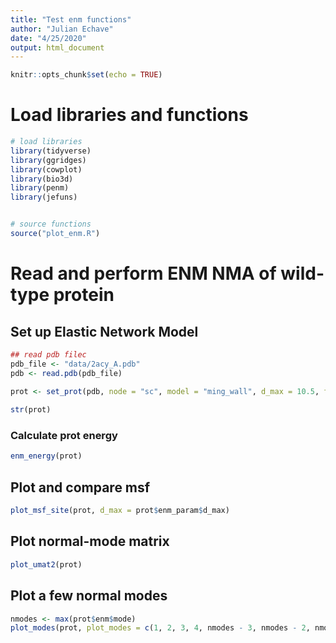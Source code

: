 ```yaml
---
title: "Test enm functions"
author: "Julian Echave"
date: "4/25/2020"
output: html_document
---
```


```r
knitr::opts_chunk$set(echo = TRUE)
```
# Load libraries and functions

```r
# load libraries
library(tidyverse)
library(ggridges)
library(cowplot)
library(bio3d)
library(penm)
library(jefuns)


# source functions
source("plot_enm.R")
```


# Read and perform ENM NMA of wild-type protein


## Set up Elastic Network Model

```r
## read pdb filec
pdb_file <- "data/2acy_A.pdb"
pdb <- read.pdb(pdb_file)

prot <- set_prot(pdb, node = "sc", model = "ming_wall", d_max = 10.5, frustrated = FALSE)
                
str(prot)
```



### Calculate prot energy

```r
enm_energy(prot)

```


## Plot and compare msf


```r
plot_msf_site(prot, d_max = prot$enm_param$d_max)
```

## Plot normal-mode matrix

```r
plot_umat2(prot)
```

## Plot a few normal modes
  
```r
nmodes <- max(prot$enm$mode)
plot_modes(prot, plot_modes = c(1, 2, 3, 4, nmodes - 3, nmodes - 2, nmodes - 1, nmodes))
```
